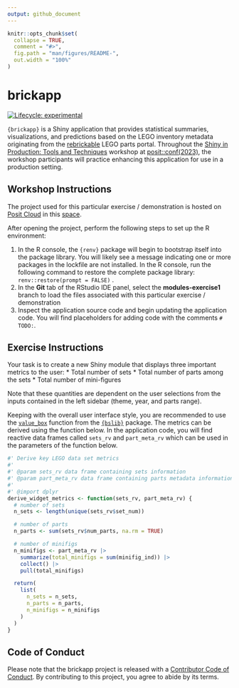 ```yaml
---
output: github_document
---
```


<!-- README.md is generated from README.Rmd. Please edit that file -->

```r
knitr::opts_chunk$set(
  collapse = TRUE,
  comment = "#>",
  fig.path = "man/figures/README-",
  out.width = "100%"
)
```

# brickapp

<!-- badges: start -->
[![Lifecycle: experimental](https://img.shields.io/badge/lifecycle-experimental-orange.svg)](https://lifecycle.r-lib.org/articles/stages.html#experimental)
<!-- badges: end -->

`{brickapp}` is a Shiny application that provides statistical summaries, visualizations, and predictions based on the LEGO inventory metadata originating from the [rebrickable](https://rebrickable.com/home/) LEGO parts portal. Throughout the [Shiny in Production: Tools and Techniques](https://posit-conf-2023.github.io/shiny-r-prod/) workshop at [posit::conf(2023)](https://posit.co/conference/), the workshop participants will practice enhancing this application for use in a production setting.

## Workshop Instructions

The project used for this particular exercise / demonstration is hosted on [Posit Cloud](https://posit.cloud) in this [space](https://posit.cloud/spaces/400774/join?access_code=DDgV_peF5WCCCpB5JHjQtMN2aHByWoNF0k5p8Wp7). 

After opening the project, perform the following steps to set up the R environment:

1. In the R console, the `{renv}` package will begin to bootstrap itself into the package library. You will likely see a message indicating one or more packages in the lockfile are not installed. In the R console, run the following command to restore the complete package library: `renv::restore(prompt = FALSE)` . 
1. In the **Git** tab of the RStudio IDE panel, select the **modules-exercise1** branch to load the files associated with this particular exercise / demonstration
1. Inspect the application source code and begin updating the application code. You will find placeholders for adding code with the comments `# TODO:`.

## Exercise Instructions

Your task is to create a new Shiny module that displays three important metrics to the user: 
* Total number of sets
* Total number of parts among the sets
* Total number of mini-figures

Note that these quantities are dependent on the user selections from the inputs contained in the left sidebar (theme, year, and parts range). 

Keeping with the overall user interface style, you are recommended to use the [`value_box`](https://rstudio.github.io/bslib/reference/value_box.html) function from the [`{bslib}`](https://rstudio.github.io/bslib/) package. The metrics can be derived using the function below. In the application code, you will find reactive data frames called `sets_rv` and `part_meta_rv` which can be used in the parameters of the function below.

```r
#' Derive key LEGO data set metrics
#' 
#' @param sets_rv data frame containing sets information
#' @param part_meta_rv data frame containing parts metadata information
#' 
#' @import dplyr
derive_widget_metrics <- function(sets_rv, part_meta_rv) {
  # number of sets
  n_sets <- length(unique(sets_rv$set_num))

  # number of parts
  n_parts <- sum(sets_rv$num_parts, na.rm = TRUE)

  # number of minifigs
  n_minifigs <- part_meta_rv |>
    summarize(total_minifigs = sum(minifig_ind)) |>
    collect() |>
    pull(total_minifigs)

  return(
    list(
      n_sets = n_sets,
      n_parts = n_parts,
      n_minifigs = n_minifigs
    )
  )
}
```


## Code of Conduct
  
Please note that the brickapp project is released with a [Contributor Code of Conduct](https://contributor-covenant.org/version/2/1/CODE_OF_CONDUCT.html). By contributing to this project, you agree to abide by its terms.
